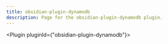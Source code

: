 ---
title: obsidian-plugin-dynamodb
description: Page for the obsidian-plugin-dynamodb plugin.
---


<Plugin pluginId={"obsidian-plugin-dynamodb"}></Plugin>